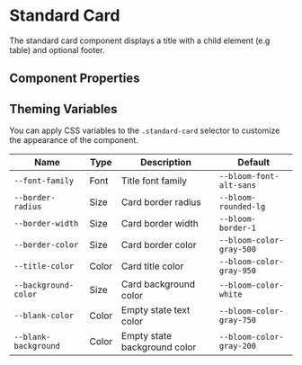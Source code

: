 
<Meta of={StandardCardStories} />

# Standard Card

The standard card component displays a title with a child element (e.g table) and optional footer.

<Canvas of={StandardCardStories.Blank} />

## Component Properties

<ArgTypes of={StandardCard} />

## Theming Variables

<Canvas of={StandardCardStories.styleOverrides} />

You can apply CSS variables to the `.standard-card` selector to customize the appearance of the component.

| Name                 | Type  | Description                  | Default                  |
| -------------------- | ----- | ---------------------------- | ------------------------ |
| `--font-family`      | Font  | Title font family            | `--bloom-font-alt-sans`  |
| `--border-radius`    | Size  | Card border radius           | `--bloom-rounded-lg`     |
| `--border-width`     | Size  | Card border width            | `--bloom-border-1`       |
| `--border-color`     | Size  | Card border color            | `--bloom-color-gray-500` |
| `--title-color`      | Color | Card title color             | `--bloom-color-gray-950` |
| `--background-color` | Size  | Card background color        | `--bloom-color-white`    |
| `--blank-color`      | Color | Empty state text color       | `--bloom-color-gray-750` |
| `--blank-background` | Color | Empty state background color | `--bloom-color-gray-200` |
